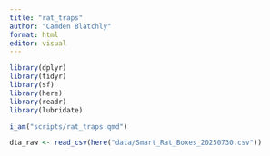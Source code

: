 ```yaml
---
title: "rat_traps"
author: "Camden Blatchly"
format: html
editor: visual
---
```


```r

library(dplyr)
library(tidyr)
library(sf)
library(here)
library(readr)
library(lubridate)

i_am("scripts/rat_traps.qmd")

```

```r

dta_raw <- read_csv(here("data/Smart_Rat_Boxes_20250730.csv"))

```

```r



```
